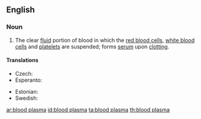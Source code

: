 ==English==
{{wikipedia}}

===Noun===
{{en-noun|sg=[[blood]] [[plasma]]|-}}

# The clear [[fluid]] portion of blood in which the [[red blood cell]]s, [[white blood cell]]s and [[platelet]]s are suspended; forms [[serum]] upon [[clotting]].

====Translations====
{{trans-top|clear fluid portion of blood}}
* Czech: {{t|cs|krevní plazma|f}}
* Esperanto: {{t|eo|sangoplasmo|xs=Esperanto}}
{{trans-mid}}
* Estonian: {{t|et|vereplasma}}
* Swedish: {{t+|sv|blodplasma|c}}
{{trans-bottom}}

[[ar:blood plasma]]
[[id:blood plasma]]
[[ta:blood plasma]]
[[th:blood plasma]]